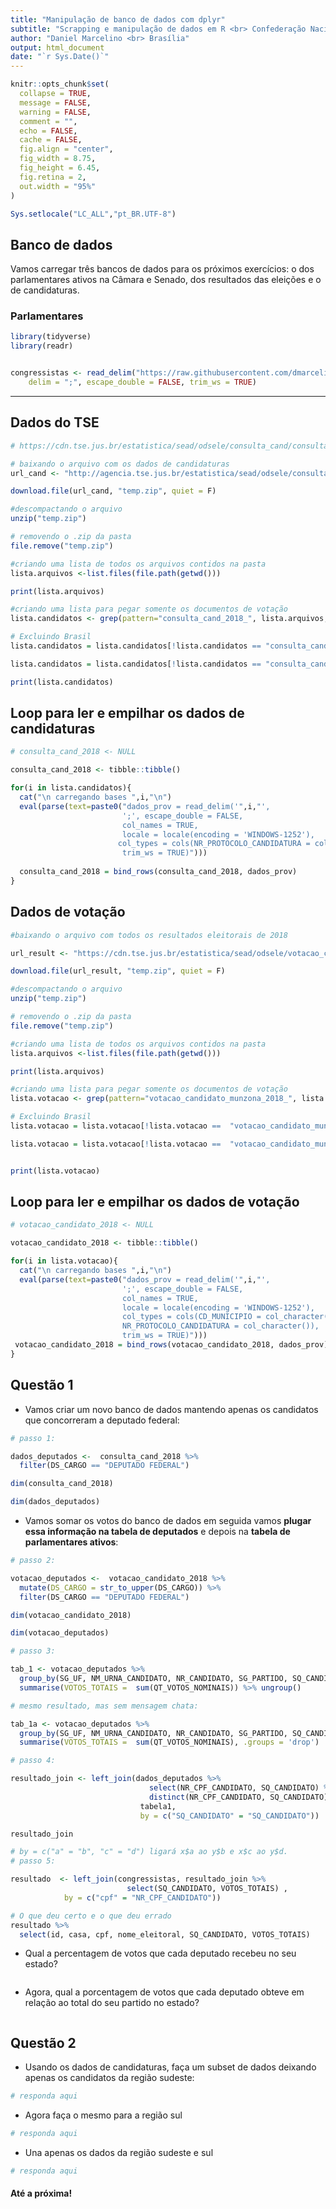 ```yaml
---
title: "Manipulação de banco de dados com dplyr"
subtitle: "Scrapping e manipulação de dados em R <br> Confederação Nacional da Indústria - CNI"
author: "Daniel Marcelino <br> Brasília"
output: html_document
date: "`r Sys.Date()`"
---
```




```r
knitr::opts_chunk$set(
  collapse = TRUE,
  message = FALSE,
  warning = FALSE,
  comment = "",
  echo = FALSE,
  cache = FALSE,
  fig.align = "center",
  fig_width = 8.75,
  fig_height = 6.45,
  fig.retina = 2,
  out.width = "95%"
)

Sys.setlocale("LC_ALL","pt_BR.UTF-8")
```


## Banco de dados

Vamos carregar três bancos de dados para os próximos exercícios: o dos parlamentares ativos na Câmara e Senado, dos resultados das eleições e o de candidaturas. 


### Parlamentares
```r
library(tidyverse)
library(readr)


congressistas <- read_delim("https://raw.githubusercontent.com/dmarcelinobr/curso_r-cni/main/dados/brutos/congressistas_atuais.csv", 
    delim = ";", escape_double = FALSE, trim_ws = TRUE)

```

---

## Dados do TSE
```r
# https://cdn.tse.jus.br/estatistica/sead/odsele/consulta_cand/consulta_cand_2018.zip

# baixando o arquivo com os dados de candidaturas
url_cand <- "http://agencia.tse.jus.br/estatistica/sead/odsele/consulta_cand/consulta_cand_2018.zip"

download.file(url_cand, "temp.zip", quiet = F)

#descompactando o arquivo 
unzip("temp.zip")

# removendo o .zip da pasta
file.remove("temp.zip")
```


```r
#criando uma lista de todos os arquivos contidos na pasta
lista.arquivos <-list.files(file.path(getwd()))

print(lista.arquivos)

#criando uma lista para pegar somente os documentos de votação
lista.candidatos <- grep(pattern="consulta_cand_2018_", lista.arquivos, value=TRUE)

# Excluindo Brasil
lista.candidatos = lista.candidatos[!lista.candidatos == "consulta_cand_2018_BRASIL.csv"]

lista.candidatos = lista.candidatos[!lista.candidatos == "consulta_cand_2018_BR.csv"]

print(lista.candidatos)
```


## Loop para ler e empilhar os dados de candidaturas
```r
# consulta_cand_2018 <- NULL

consulta_cand_2018 <- tibble::tibble()

for(i in lista.candidatos){
  cat("\n carregando bases ",i,"\n")
  eval(parse(text=paste0("dados_prov = read_delim('",i,"',
                         ';', escape_double = FALSE,
                         col_names = TRUE,
                         locale = locale(encoding = 'WINDOWS-1252'),
                        col_types = cols(NR_PROTOCOLO_CANDIDATURA = col_character()), 
                         trim_ws = TRUE)")))
  
  consulta_cand_2018 = bind_rows(consulta_cand_2018, dados_prov)
}

```


    


## Dados de votação
```r
#baixando o arquivo com todos os resultados eleitorais de 2018

url_result <- "https://cdn.tse.jus.br/estatistica/sead/odsele/votacao_candidato_munzona/votacao_candidato_munzona_2018.zip"

download.file(url_result, "temp.zip", quiet = F)

#descompactando o arquivo 
unzip("temp.zip")

# removendo o .zip da pasta
file.remove("temp.zip")

```



```r
#criando uma lista de todos os arquivos contidos na pasta
lista.arquivos <-list.files(file.path(getwd()))

print(lista.arquivos)

#criando uma lista para pegar somente os documentos de votação
lista.votacao <- grep(pattern="votacao_candidato_munzona_2018_", lista.arquivos, value=TRUE)

# Excluindo Brasil
lista.votacao = lista.votacao[!lista.votacao ==  "votacao_candidato_munzona_2018_BRASIL.csv"]

lista.votacao = lista.votacao[!lista.votacao ==  "votacao_candidato_munzona_2018_BR.csv"]


print(lista.votacao)
```



## Loop para ler e empilhar os dados de votação
```r
# votacao_candidato_2018 <- NULL

votacao_candidato_2018 <- tibble::tibble()

for(i in lista.votacao){
  cat("\n carregando bases ",i,"\n")
  eval(parse(text=paste0("dados_prov = read_delim('",i,"',
                         ';', escape_double = FALSE,
                         col_names = TRUE,
                         locale = locale(encoding = 'WINDOWS-1252'),
                         col_types = cols(CD_MUNICIPIO = col_character(),
                         NR_PROTOCOLO_CANDIDATURA = col_character()), 
                         trim_ws = TRUE)")))
 votacao_candidato_2018 = bind_rows(votacao_candidato_2018, dados_prov)
}

```






## Questão 1

-  Vamos criar um novo banco de dados mantendo apenas os candidatos que concorreram a deputado federal:


```r
# passo 1:

dados_deputados <-  consulta_cand_2018 %>% 
  filter(DS_CARGO == "DEPUTADO FEDERAL") 

dim(consulta_cand_2018)

dim(dados_deputados)
```



- Vamos somar os votos do banco de dados em seguida vamos __plugar essa informação na tabela de deputados__ e depois na __tabela de parlamentares ativos__:

```r
# passo 2:

votacao_deputados <-  votacao_candidato_2018 %>% 
  mutate(DS_CARGO = str_to_upper(DS_CARGO)) %>% 
  filter(DS_CARGO == "DEPUTADO FEDERAL") 

dim(votacao_candidato_2018)

dim(votacao_deputados)
```

```r
# passo 3:

tab_1 <- votacao_deputados %>% 
  group_by(SG_UF, NM_URNA_CANDIDATO, NR_CANDIDATO, SG_PARTIDO, SQ_CANDIDATO) %>%
  summarise(VOTOS_TOTAIS =  sum(QT_VOTOS_NOMINAIS)) %>% ungroup()

```


```r
# mesmo resultado, mas sem mensagem chata:

tab_1a <- votacao_deputados %>% 
  group_by(SG_UF, NM_URNA_CANDIDATO, NR_CANDIDATO, SG_PARTIDO, SQ_CANDIDATO) %>%
  summarise(VOTOS_TOTAIS =  sum(QT_VOTOS_NOMINAIS), .groups = 'drop')

```





```r
# passo 4:

resultado_join <- left_join(dados_deputados %>%
                               select(NR_CPF_CANDIDATO, SQ_CANDIDATO) %>%
                               distinct(NR_CPF_CANDIDATO, SQ_CANDIDATO), 
                             tabela1, 
                             by = c("SQ_CANDIDATO" = "SQ_CANDIDATO"))

resultado_join

```



```r
# by = c("a" = "b", "c" = "d") ligará x$a ao y$b e x$c ao y$d.
# passo 5:

resultado  <- left_join(congressistas, resultado_join %>% 
                          select(SQ_CANDIDATO, VOTOS_TOTAIS) ,
            by = c("cpf" = "NR_CPF_CANDIDATO"))

```


```r
# O que deu certo e o que deu errado
resultado %>% 
  select(id, casa, cpf, nome_eleitoral, SQ_CANDIDATO, VOTOS_TOTAIS)
```



- Qual a percentagem de votos que cada deputado recebeu no seu estado?

```r


```


- Agora, qual a porcentagem de votos que cada deputado obteve em relação ao total do seu partido no estado?

```r


```


## Questão 2

- Usando os dados de candidaturas, faça um subset de dados deixando apenas os candidatos da região sudeste:

```r
# responda aqui
```


- Agora faça o mesmo para a região sul

```r
# responda aqui
```

- Una apenas os dados da região sudeste e sul

```r
# responda aqui
```







#### Até a próxima!


